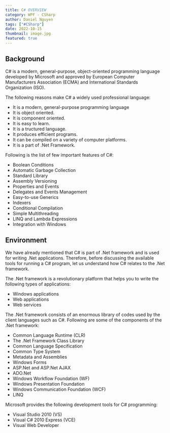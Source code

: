 ```yaml
---
title: C# OVERVIEW
category: WPF - CSharp
author: Daniel Nguyen
tags: ["#CSharp"]
date: 2022-10-15
thumbnail: image.jpg
featured: true
---
```


## Background

C# is a modern, general-purpose, object-oriented programming language developed 
by Microsoft and approved by European Computer Manufacturers Association (ECMA)
and International Standards Organization (ISO).

The following reasons make C# a widely used professional language:

- It is a modern, general-purpose programming language
- It is object oriented.
- It is component oriented.
- It is easy to learn.
- It is a tructured language.
- It produces efficient programs.
- It can be compiled on a variety of computer platforms.
- It is a part of .Net Framework.

Following is the list of few important features of C#:

- Boolean Conditions
- Automatic Garbage Collection
- Standard Library
- Assembly Versioning
- Properties and Events
- Delegates and Events Management
- Easy-to-use Generics
- Indexers
- Conditional Compilation
- Simple Multithreading
- LINQ and Lambda Expressions
- Integration with Windows

## Environment

We have already mentioned that C# is part of .Net framework and is used for writing 
.Net applications. Therefore, before discussing the available tools for running a C# 
program, let us understand how C# relates to the .Net framework.

The .Net framework is a revolutionary platform that helps you to write the following 
types of applications:

- Windows applications
- Web applications
- Web services

The .Net framework consists of an enormous library of codes used by the client 
languages such as C#. Following are some of the components of the .Net framework:

- Common Language Runtime (CLR)
- The .Net Framework Class Library
- Common Language Specification
- Common Type System
- Metadata and Assemblies
- Windows Forms
- ASP.Net and ASP.Net AJAX
- ADO.Net
- Windows Workflow Foundation (WF)
- Windows Presentation Foundation
- Windows Communication Foundation (WCF)
- LINQ

Microsoft provides the following development tools for C# programming:

- Visual Studio 2010 (VS)
- Visual C# 2010 Express (VCE)
- Visual Web Developer
